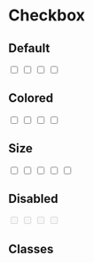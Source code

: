 
# Checkbox

## Default

<CodeDemo>
  <div className="flex gap-4">
    <input defaultChecked className="bw checkbox" type="checkbox" />
    <input className="success checkbox" type="checkbox" />
    <input defaultChecked className="warn checkbox" type="checkbox" />
    <input className="danger checkbox" type="checkbox" />
  </div>
</CodeDemo>

## Colored

<CodeDemo>
  <div className="flex gap-4">
    <input defaultChecked className="bw checkbox colored" type="checkbox" />
    <input className="success checkbox colored" type="checkbox" />
    <input defaultChecked className="warn checkbox colored" type="checkbox" />
    <input className="danger checkbox colored" type="checkbox" />
  </div>
</CodeDemo>

## Size

<CodeDemo>
  <div className="flex gap-4">
    <input defaultChecked className="success checkbox xs" type="checkbox" />
    <input defaultChecked className="success checkbox sm" type="checkbox" />
    <input defaultChecked className="success checkbox" type="checkbox" />
    <input defaultChecked className="success checkbox lg" type="checkbox" />
    <input defaultChecked className="success checkbox xl" type="checkbox" />
  </div>
</CodeDemo>

## Disabled

<CodeDemo>
  <div className="flex gap-4">
    <input defaultChecked className="success checkbox" disabled type="checkbox" />
    <input className="success checkbox" disabled type="checkbox" />
    <input defaultChecked className="danger checkbox" disabled type="checkbox" />
    <input className="danger checkbox" disabled type="checkbox" />
  </div>
</CodeDemo>

## Classes

<ClassNameTable component="checkbox" />
